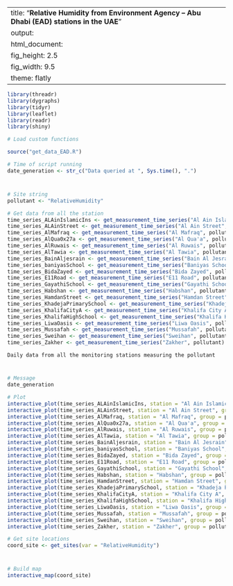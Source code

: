 
---
title: "**Relative Humidity from Environment Agency – Abu Dhabi (EAD) stations in the UAE**"
output:
  html_document:
    fig_height: 2.5
    fig_width: 9.5
    theme: flatly
---

```{r set_up, message = FALSE, echo = FALSE, warning = FALSE}
library(threadr)
library(dygraphs)
library(tidyr)
library(leaflet)
library(readr)
library(shiny)

# Load custom functions

source("get_data_EAD.R")

# Time of script running
date_generation <- str_c("Data queried at ", Sys.time(), ".")
```
# 

## 
```{r import_data, message = FALSE, echo = FALSE, results = "hide", cache = TRUE, warning = FALSE}

# Site string
pollutant <- "RelativeHumidity"

# Get data from all the station
time_series_ALAinIslamicIns <- get_measurement_time_series("Al Ain Islamic Ins", pollutant)
time_series_ALAinStreet <- get_measurement_time_series("Al Ain Street", pollutant)
time_series_AlMafraq <- get_measurement_time_series("Al Mafraq", pollutant)
time_series_AlQua0x27a <- get_measurement_time_series("Al Qua'a", pollutant)
time_series_AlRuwais <- get_measurement_time_series("Al Ruwais", pollutant)
time_series_AlTawia <- get_measurement_time_series("Al Tawia", pollutant)
time_series_BainAljesrain <- get_measurement_time_series("Bain Al Jesrain", pollutant)
time_series_baniyasSchool <- get_measurement_time_series("Baniyas School", pollutant)
time_series_BidaZayed <- get_measurement_time_series("Bida Zayed", pollutant)
time_series_E11Road <- get_measurement_time_series("E11 Road", pollutant)
time_series_GayathiSchool <- get_measurement_time_series("Gayathi School", pollutant)
time_series_Habshan <- get_measurement_time_series("Habshan", pollutant)
time_series_HamdanStreet <- get_measurement_time_series("Hamdan Street", pollutant)
time_series_KhadejaPrimarySchool <- get_measurement_time_series("Khadeja Primary School", pollutant)
time_series_KhalifaCityA <- get_measurement_time_series("Khalifa City A", pollutant)
time_series_KhalifaHighSchool <- get_measurement_time_series("Khalifa High School", pollutant)
time_series_LiwaOasis <- get_measurement_time_series("Liwa Oasis", pollutant)
time_series_Mussafah <- get_measurement_time_series("Mussafah", pollutant)
time_series_Sweihan <- get_measurement_time_series("Sweihan", pollutant)
time_series_Zakher <- get_measurement_time_series("Zakher", pollutant)
```

 `Daily data from all the monitoring stations measuring the pollutant`
 
# 

## 

```{r plot_EAD_LAT, echo = FALSE, cache = TRUE}
# Message
date_generation

# Plot
interactive_plot(time_series_ALAinIslamicIns, station = "Al Ain Islamic Ins", group =   pollutant, pollu="RelativeHumidity")
interactive_plot(time_series_ALAinStreet, station = "Al Ain Street", group = pollutant, pollu="RelativeHumidity")
interactive_plot(time_series_AlMafraq, station = "Al Mafraq", group = pollutant, pollu="RelativeHumidity")
interactive_plot(time_series_AlQua0x27a, station = "Al Qua'a", group = pollutant, pollu="RelativeHumidity")
interactive_plot(time_series_AlRuwais, station = "Al Ruwais", group = pollutant, pollu="RelativeHumidity")
interactive_plot(time_series_AlTawia, station = "Al Tawia", group = pollutant, pollu="RelativeHumidity")
interactive_plot(time_series_BainAljesrain, station = "Bain Al Jesrain", group = pollutant, pollu="RelativeHumidity")
interactive_plot(time_series_baniyasSchool, station = "Baniyas School", group = pollutant, pollu="RelativeHumidity")
interactive_plot(time_series_BidaZayed, station = "Bida Zayed", group = pollutant, pollu="RelativeHumidity")
interactive_plot(time_series_E11Road, station = "E11 Road", group = pollutant, pollu="RelativeHumidity")
interactive_plot(time_series_GayathiSchool, station = "Gayathi School", group = pollutant, pollu="RelativeHumidity")
interactive_plot(time_series_Habshan, station = "Habshan", group = pollutant, pollu="RelativeHumidity")
interactive_plot(time_series_HamdanStreet, station = "Hamdan Street", group = pollutant, pollu="RelativeHumidity")
interactive_plot(time_series_KhadejaPrimarySchool, station = "Khadeja Primary School", group = pollutant, pollu="RelativeHumidity")
interactive_plot(time_series_KhalifaCityA, station = "Khalifa City A", group = pollutant, pollu="RelativeHumidity")
interactive_plot(time_series_KhalifaHighSchool, station = "Khalifa High School", group =pollutant, pollu="RelativeHumidity")
interactive_plot(time_series_LiwaOasis, station = "Liwa Oasis", group = pollutant, pollu="RelativeHumidity")
interactive_plot(time_series_Mussafah, station = "Mussafah", group = pollutant, pollu="RelativeHumidity")
interactive_plot(time_series_Sweihan, station = "Sweihan", group = pollutant, pollu="RelativeHumidity")
interactive_plot(time_series_Zakher, station = "Zakher", group = pollutant, pollu="RelativeHumidity")

```


```{r import_data_for_map, message = FALSE, echo = FALSE, results = "hide", cache = TRUE}
# Get site locations
coord_site <- get_sites(var = "RelativeHumidity")

```
#
 
##

```{r map, fig.height = 8, echo = FALSE, message = FALSE, cache = TRUE}
# Build map
interactive_map(coord_site)
```

 
 
